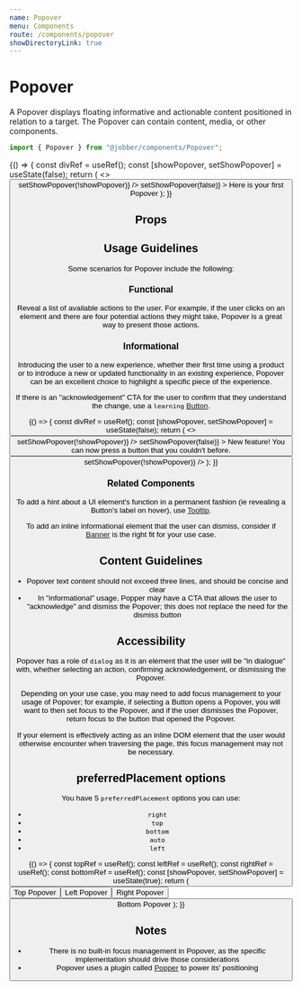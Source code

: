 ```yaml
---
name: Popover
menu: Components
route: /components/popover
showDirectoryLink: true
---
```



# Popover

A Popover displays floating informative and actionable content positioned in
relation to a target. The Popover can contain content, media, or other
components.

```ts
import { Popover } from "@jobber/components/Popover";
```

<Playground>
  {() => {
    const divRef = useRef();
    const [showPopover, setShowPopover] = useState(false);
    return (
      <>
        <span ref={divRef}>
          <Button
            label="Toggle Popover"
            onClick={() => setShowPopover(!showPopover)}
          />
        </span>
        <Popover
          attachTo={divRef}
          open={showPopover}
          dismissible={true}
          preferredPlacement="right"
          onRequestClose={() => setShowPopover(false)}
        >
          <Content>Here is your first Popover</Content>
        </Popover>
      </>
    );
  }}
</Playground>

## Props

<Props of={Popover} />

## Usage Guidelines

Some scenarios for Popover include the following:

### Functional

Reveal a list of available actions to the user. For example, if the user clicks
on an element and there are four potential actions they might take, Popover is a
great way to present those actions.

### Informational

Introducing the user to a new experience, whether their first time using a
product or to introduce a new or updated functionality in an existing
experience, Popover can be an excellent choice to highlight a specific piece of
the experience.

If there is an "acknowledgement" CTA for the user to confirm that they
understand the change, use a `learning`
[Button](https://atlantis.getjobber.com/components/button).

<Playground>
  {() => {
    const divRef = useRef();
    const [showPopover, setShowPopover] = useState(false);
    return (
      <>
        <span ref={newFeatureButton}>
          <Button
            label="New Feature"
            onClick={() => setShowPopover(!showPopover)}
          />
        </span>
        <Popover
          attachTo={newFeatureButton}
          open={showPopover}
          preferredPlacement="right"
          onRequestClose={() => setShowPopover(false)}
        >
          <Content>
            <Heading>New feature!</Heading>
            <Text>You can now press a button that you couldn't before.</Text>
            <div style="display:flex;align-items:flex-end;">
              <Button
                label="Got it"
                variation="learning"
                onClick={() => setShowPopover(!showPopover)}
              />
            </div>
          </Content>
        </Popover>
      </>
    );
  }}
</Playground>

### Related Components

To add a hint about a UI element's function in a permanent fashion (ie revealing
a Button's label on hover), use
[Tooltip](https://atlantis.getjobber.com/components/tooltip).

To add an inline informational element that the user can dismiss, consider if
[Banner](https://atlantis.getjobber.com/components/banner) is the right fit for
your use case.

## Content Guidelines

- Popover text content should not exceed three lines, and should be concise and
  clear
- In "informational" usage, Popper may have a CTA that allows the user to
  "acknowledge" and dismiss the Popover; this does not replace the need for the
  dismiss button

## Accessibility

Popover has a role of `dialog` as it is an element that the user will be "in
dialogue" with, whether selecting an action, confirming acknowledgement, or
dismissing the Popover.

Depending on your use case, you may need to add focus management to your usage
of Popover; for example, if selecting a Button opens a Popover, you will want to
then set focus to the Popover, and if the user dismisses the Popover, return
focus to the button that opened the Popover.

If your element is effectively acting as an inline DOM element that the user
would otherwise encounter when traversing the page, this focus management may
not be necessary.

## preferredPlacement options

You have 5 `preferredPlacement` options you can use:

- `right`
- `top`
- `bottom`
- `auto`
- `left`

<Playground>
  {() => {
    const topRef = useRef();
    const leftRef = useRef();
    const rightRef = useRef();
    const bottomRef = useRef();
    const [showPopover, setShowPopover] = useState(true);
    return (
      <div>
        <Content>
          <span ref={topRef}>
            <Button label="Top Reference" />
          </span>
        </Content>
        <Popover
          attachTo={topRef}
          open={showPopover}
          dismissible={true}
          preferredPlacement="top"
        >
          <Content>Top Popover</Content>
        </Popover>
        <Content>
          <span ref={leftRef}>
            <Button label="Left Reference" />
          </span>
        </Content>
        <Popover
          attachTo={leftRef}
          open={showPopover}
          dismissible={true}
          preferredPlacement="left"
        >
          <Content>Left Popover</Content>
        </Popover>
        <Content>
          <span ref={rightRef}>
            <Button label="Right Reference" />
          </span>
        </Content>
        <Popover
          attachTo={rightRef}
          open={showPopover}
          dismissible={true}
          preferredPlacement="right"
        >
          <Content>Right Popover</Content>
        </Popover>
        <Content>
          <span ref={bottomRef}>
            <Button label="Bottom Reference" />
          </span>
        </Content>
        <Popover
          attachTo={bottomRef}
          open={showPopover}
          dismissible={true}
          preferredPlacement="bottom"
        >
          <Content>Bottom Popover</Content>
        </Popover>
      </div>
    );
  }}
</Playground>

## Notes

- There is no built-in focus management in Popover, as the specific
  implementation should drive those considerations
- Popover uses a plugin called [Popper](https://popper.js.org/react-popper/v2/)
  to power its' positioning
